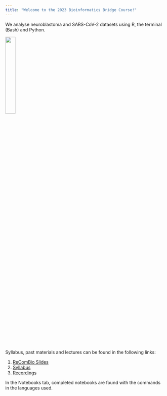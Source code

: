 ```yaml
---
title: "Welcome to the 2023 Bioinformatics Bridge Course!"
---
```


We analyse neuroblastoma and SARS-CoV-2 datasets using R, the terminal (Bash) and Python.

<img src="images/sammy laptop.png" style="width:25%">

Syllabus, past materials and lectures can be found in the following links:

1) [ReComBio Slides](https://docs.google.com/presentation/d/12SRZvPIyyqakpi4PASBkZc0hAlBhHBzw/edit#slide=id.p1)
2) [Syllabus](https://drive.google.com/drive/u/0/folders/112uVPnDxn77N8NuXTLIpo83VoILpCW-F)
3) [Recordings](https://drive.google.com/drive/u/0/folders/1GzV2gBVUNHlpKLPrYDvTS07DxeUAw6Td)

In the Notebooks tab, completed notebooks are found with the commands in the languages used.

